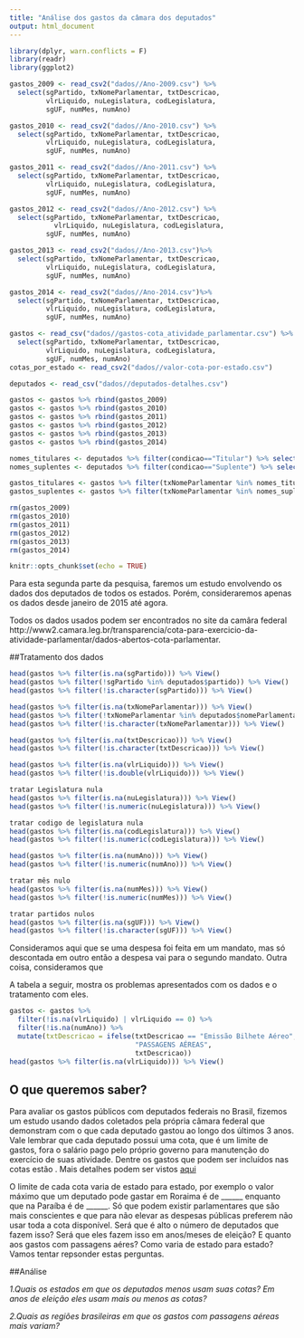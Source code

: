 ```yaml
---
title: "Análise dos gastos da câmara dos deputados"
output: html_document
---
```


```r
library(dplyr, warn.conflicts = F)
library(readr)
library(ggplot2)

```

```r

gastos_2009 <- read_csv2("dados//Ano-2009.csv") %>% 
  select(sgPartido, txNomeParlamentar, txtDescricao, 
         vlrLiquido, nuLegislatura, codLegislatura, 
         sgUF, numMes, numAno)

gastos_2010 <- read_csv2("dados//Ano-2010.csv") %>% 
  select(sgPartido, txNomeParlamentar, txtDescricao, 
         vlrLiquido, nuLegislatura, codLegislatura, 
         sgUF, numMes, numAno)

gastos_2011 <- read_csv2("dados//Ano-2011.csv") %>% 
  select(sgPartido, txNomeParlamentar, txtDescricao, 
         vlrLiquido, nuLegislatura, codLegislatura, 
         sgUF, numMes, numAno)

gastos_2012 <- read_csv2("dados//Ano-2012.csv") %>% 
  select(sgPartido, txNomeParlamentar, txtDescricao, 
           vlrLiquido, nuLegislatura, codLegislatura, 
         sgUF, numMes, numAno)

gastos_2013 <- read_csv2("dados//Ano-2013.csv")%>% 
  select(sgPartido, txNomeParlamentar, txtDescricao, 
         vlrLiquido, nuLegislatura, codLegislatura, 
         sgUF, numMes, numAno)

gastos_2014 <- read_csv2("dados//Ano-2014.csv")%>% 
  select(sgPartido, txNomeParlamentar, txtDescricao, 
         vlrLiquido, nuLegislatura, codLegislatura, 
         sgUF, numMes, numAno)

gastos <- read_csv("dados//gastos-cota_atividade_parlamentar.csv") %>%
  select(sgPartido, txNomeParlamentar, txtDescricao, 
         vlrLiquido, nuLegislatura, codLegislatura, 
         sgUF, numMes, numAno)
cotas_por_estado <- read_csv2("dados//valor-cota-por-estado.csv")

deputados <- read_csv("dados//deputados-detalhes.csv")

gastos <- gastos %>% rbind(gastos_2009)
gastos <- gastos %>% rbind(gastos_2010)
gastos <- gastos %>% rbind(gastos_2011)
gastos <- gastos %>% rbind(gastos_2012)
gastos <- gastos %>% rbind(gastos_2013)
gastos <- gastos %>% rbind(gastos_2014)

nomes_titulares <- deputados %>% filter(condicao=="Titular") %>% select(nomeParlamentar)
nomes_suplentes <- deputados %>% filter(condicao=="Suplente") %>% select(nomeParlamentar)

gastos_titulares <- gastos %>% filter(txNomeParlamentar %in% nomes_titulares$nomeParlamentar)
gastos_suplentes <- gastos %>% filter(txNomeParlamentar %in% nomes_suplentes$nomeParlamentar)

rm(gastos_2009)
rm(gastos_2010)
rm(gastos_2011)
rm(gastos_2012)
rm(gastos_2013)
rm(gastos_2014)
```

```r
knitr::opts_chunk$set(echo = TRUE)
```

Para esta segunda parte da pesquisa, faremos um estudo envolvendo os dados dos deputados de todos os estados. Porém, consideraremos apenas os dados desde janeiro de 2015 até agora.

Todos os dados usados podem ser encontrados no site da camâra federal
http://www2.camara.leg.br/transparencia/cota-para-exercicio-da-atividade-parlamentar/dados-abertos-cota-parlamentar.

##Tratamento dos dados

```r

head(gastos %>% filter(is.na(sgPartido))) %>% View()
head(gastos %>% filter(!sgPartido %in% deputados$partido)) %>% View()
head(gastos %>% filter(!is.character(sgPartido))) %>% View()

head(gastos %>% filter(is.na(txNomeParlamentar))) %>% View()
head(gastos %>% filter(!txNomeParlamentar %in% deputados$nomeParlamentar)) %>% View()
head(gastos %>% filter(!is.character(txNomeParlamentar))) %>% View()

head(gastos %>% filter(is.na(txtDescricao))) %>% View()
head(gastos %>% filter(!is.character(txtDescricao))) %>% View()

head(gastos %>% filter(is.na(vlrLiquido))) %>% View()
head(gastos %>% filter(!is.double(vlrLiquido))) %>% View()

tratar Legislatura nula
head(gastos %>% filter(is.na(nuLegislatura))) %>% View()
head(gastos %>% filter(!is.numeric(nuLegislatura))) %>% View()

tratar codigo de legislatura nula
head(gastos %>% filter(is.na(codLegislatura))) %>% View()
head(gastos %>% filter(!is.numeric(codLegislatura))) %>% View()

head(gastos %>% filter(is.na(numAno))) %>% View()
head(gastos %>% filter(!is.numeric(numAno))) %>% View()

tratar mês nulo
head(gastos %>% filter(is.na(numMes))) %>% View()
head(gastos %>% filter(!is.numeric(numMes))) %>% View()

tratar partidos nulos
head(gastos %>% filter(is.na(sgUF))) %>% View()
head(gastos %>% filter(!is.character(sgUF))) %>% View()

```

Consideramos aqui que se uma despesa foi feita em um mandato, mas só descontada em outro então a despesa vai para o segundo mandato. Outra coisa, consideramos que 

A tabela a seguir, mostra os problemas apresentados com os dados e o tratamento com eles.
```r
gastos <- gastos %>% 
  filter(!is.na(vlrLiquido) | vlrLiquido == 0) %>%
  filter(!is.na(numAno)) %>%
  mutate(txtDescricao = ifelse(txtDescricao == "Emissão Bilhete Aéreo",
                               "PASSAGENS AÉREAS", 
                               txtDescricao))
head(gastos %>% filter(is.na(vlrLiquido))) %>% View()

```

## O que queremos saber?

Para avaliar os gastos públicos com deputados federais no Brasil, fizemos um estudo usando dados coletados pela própria câmara federal que demonstram com o que cada deputado gastou ao longo dos últimos 3 anos. Vale lembrar que cada deputado possui uma cota, que é um limite de gastos, fora o salário pago pelo próprio governo para manutenção do exercício de suas atividade. Dentre os gastos que podem ser incluídos nas cotas estão . Mais detalhes podem ser vistos [aqui](http://www2.camara.leg.br/comunicacao/assessoria-de-imprensa/cota-parlamentar)

O limite de cada cota varia de estado para estado, por exemplo o valor máximo que um deputado pode gastar em Roraima é de ______ enquanto que na Paraíba é de ______. Só que podem existir parlamentares que são mais conscientes e que para não elevar as despesas públicas preferem não usar toda a cota disponível. Será que é alto o número de deputados que fazem isso? Será que eles fazem isso em anos/meses de eleição? E quanto aos gastos com passagens aéres? Como varia de estado para estado? Vamos tentar repsonder estas perguntas.

##Análise

*1.Quais os estados em que os deputados menos usam suas cotas? Em anos de eleição eles usam mais ou menos as cotas?*

*2.Quais as regiões brasileiras em que os gastos com passagens aéreas mais variam?*
